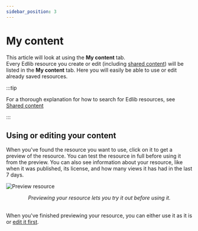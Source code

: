 ```yaml
---
sidebar_position: 3
---
```


# My content

This article will look at using the **My content** tab.  
Every Edlib resource you create or edit (including [shared content](shared-content.mdx)) will be listed in the **My content** tab. Here you will easily be able to use or edit already saved resources.

:::tip

For a thorough explanation for how to search for Edlib resources, see [Shared content](shared-content.mdx)

:::

## Using or editing your content

When you've found the resource you want to use, click on it to get a preview of the resource. You can test the resource in full before using it from the preview. You can also see information about your resource, like when it was published, its license, and how many views it has had in the last 7 days.  

![Preview resource](../../../static/img/my-content-preview.png)
<center><i>Previewing your resource lets you try it out before using it.</i></center><br>

When you've finished previewing your resource, you can either use it as it is or [edit it first](editing-resource.mdx).